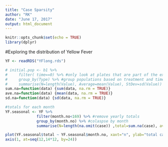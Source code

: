 ```yaml
---
title: "Case Sparsity"
author: "RK"
date: "June 17, 2017"
output: html_document
---
```


```r
knitr::opts_chunk$set(echo = TRUE)
library(dplyr)
```

#Exploring the distribution of Yellow Fever 

```r
YF <- readRDS("YFlong.rds")
```

```r
# initial.pop <- b1 %>%
#     filter( time==0) %>% #only look at plates that are part of the experiment
#     group_by(Type) %>% #group populations based on treatment and time
#     summarise(N=length(Value), Average=mean(Value), StDev=sd(Value)) #run stats on groups
sum.na=function(data) {sum(data, na.rm = TRUE)}
ave.na=function(data) {mean(data, na.rm = TRUE)}
sd.na=function(data) {sd(data, na.rm = TRUE)}

#totals for each month
YF.seasonal <- YF %>%
              filter(month.no<169) %>% #remove yearly totals
              group_by(month.no) %>% #colaspse by month
              summarise(N=length(na.omit(case)) ,total=sum.na(case), ave=ave.na(case), sd=sd.na(case))

```


```r

plot(YF.seasonal$total ~ YF.seasonal$month.no, xaxt="n", ylab="total cases", xlab="month")
axis(1, at=seq(12,14*12, by=24))

```